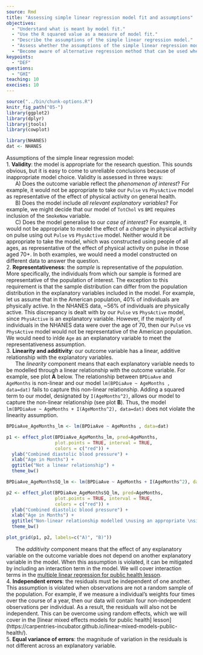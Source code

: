 ---
source: Rmd
title: "Assessing simple linear regression model fit and assumptions"
objectives:
  - "Understand what is meant by model fit."
  - "Use the R squared value as a measure of model fit."
  - "Describe the assumptions of the simple linear regression model."
  - "Assess whether the assumptions of the simple linear regression model have been violated."
  - "Become aware of alternative regression method that can be used when the simple linear regression assumptions are violated."
keypoints:
  - "DEF"
questions:
  - "GHI"
teaching: 10
execises: 10
---

```{r, include=FALSE}
source("../bin/chunk-options.R")
knitr_fig_path("05-")
library(ggplot2)
library(dplyr)
library(jtools)
library(cowplot)
```

```{r load data, include=FALSE}
library(NHANES)
dat <- NHANES
```


Assumptions of the simple linear regression model:  
1. **Validity**: the model is appropriate for the research question. This sounds obvious, but it is easy to come to unreliable conclusions because of inappropriate model choice. Validity is assessed in three ways:  
&nbsp;&nbsp;&nbsp;&nbsp;&nbsp;&nbsp;A) Does the outcome variable reflect the *phenomenon of interest*? For example, it would not be appropriate to take our `Pulse` vs `PhysActive` model as representative of the effect of physical activity on general health.  
&nbsp;&nbsp;&nbsp;&nbsp;&nbsp;&nbsp;B) Does the model include *all relevant explanatory variables*? For example, we might decide that our model of `TotChol` vs `BMI` requires inclusion of the `SmokeNow` variable.  
&nbsp;&nbsp;&nbsp;&nbsp;&nbsp;&nbsp;C) Does the model generalise to our *case of interest*? For example, it would not be appropriate to model the effect of a *change* in physical activity on pulse using out `Pulse` vs `PhysActive` model. Neither would it be appropriate to take the model, which was constructed using people of all ages, as representative of the effect of physical activity on pulse in those aged 70+. In both examples, we would need a model constructed on different data to answer the question.  
2. **Representativeness**: the *sample* is representative of the *population*. More specifically, the individuals from which our sample is formed are representative of the population of interest. The exception to this requirement is that the sample distribution can differ from the population distribution in the explanatory variables included in the model. For example, let us assume that in the American population, 40% of individuals are physically active. In the NHANES data, ~56% of individuals are physically active. This discrepancy is dealt with by our `Pulse` vs `PhysActive` model, since `PhysActive` is an explanatory variable. However, if the majority of individuals in the NHANES data were over the age of 70, then our `Pulse` vs `PhysActive` model would not be representative of the American population. We would need to inlde `Age` as an explanatory variable to meet the representativeness assumption.  
3. **Linearity and additivity**: our outcome variable has a linear, additive relationship with the explanatory variables.  
&nbsp;&nbsp;&nbsp;&nbsp;&nbsp;&nbsp;The *linearity* component means that each explanatory variable needs to be modelled through a linear relationship with the outcome variable. For example, see plot **A** below. The relationship between `BPDiaAve` and `AgeMonths` is non-linear and our model `lm(BPDiaAve ~ AgeMonths , data=dat)` fails to capture this non-linear relationship. Adding a squared term to our model, designated by `I(AgeMonths^2)`, allows our model to capture the non-linear relationship (see plot **B**). Thus, the model `lm(BPDiaAve ~ AgeMonths + I(AgeMonths^2), data=dat)` does not violate the linearity assumption.  

```{r non-linearity example}
BPDiaAve_AgeMonths_lm <- lm(BPDiaAve ~ AgeMonths , data=dat)

p1 <- effect_plot(BPDiaAve_AgeMonths_lm, pred=AgeMonths, 
                  plot.points = TRUE, interval = TRUE,
                  colors = c("red")) +
  ylab("Combined diastolic blood pressure") +
  xlab("Age in Months") +
  ggtitle("Not a linear relationship") +
  theme_bw()

BPDiaAve_AgeMonthsSQ_lm <- lm(BPDiaAve ~ AgeMonths + I(AgeMonths^2), data=dat)

p2 <- effect_plot(BPDiaAve_AgeMonthsSQ_lm, pred=AgeMonths, 
                  plot.points = TRUE, interval = TRUE,
                  colors = c("red")) +
  ylab("Combined diastolic blood pressure") +
  xlab("Age in Months") +
  ggtitle("Non-linear relationship modelled \nusing an appropriate \nsimple linear regression model") +
  theme_bw()

plot_grid(p1, p2, labels=c("A)", "B)"))


```

&nbsp;&nbsp;&nbsp;&nbsp;&nbsp;&nbsp;The *additivity* component means that the effect of any explanatory variable on the outcome variable does not depend on another explanatory variable in the model. When this assumption is violated, it can be mitigated by including an interaction term in the model. We will cover interaction terms in the [multiple linear regression for public health lesson](https://carpentries-incubator.github.io/multiple-linear-regression-public-health/).  
4. **Independent errors**: the residuals must be independent of one another. This assumption is violated when observations are not a random sample of the population. For example, if we measure a individual's weights four times over the course of a year, then our data will contain four non-independent observations per individual. As a result, the residuals will also not be independent. This can be overcome using random effects, which we will cover in the [linear mixed effects models for public health] lesson] (https://carpentries-incubator.github.io/linear-mixed-models-public-health/).  
5. **Equal variance of errors**: the magnitude of variation in the residuals is not different across an explanatory variable. 

